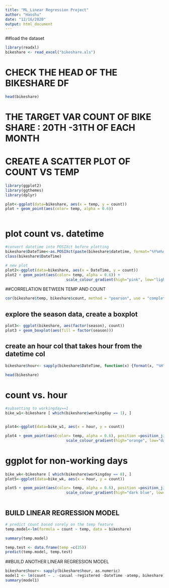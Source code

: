 ```yaml
---
title: "ML_Linear Regression Project"
author: "Haoshu"
date: "12/16/2020"
output: html_document
---
```


##load the dataset 
```r
library(readxl)
bikeshare <- read_excel("bikeshare.xls")
```


# CHECK THE HEAD OF THE BIKESHARE DF
```r
head(bikeshare)
```


# THE TARGET VAR COUNT OF BIKE SHARE : 20TH -31TH OF EACH MONTH

# CREATE A SCATTER PLOT OF COUNT VS TEMP
```r
library(ggplot2)
library(ggthemes)
library(dplyr)

plot<-ggplot(data=bikeshare, aes(x = temp, y = count))
plot + geom_point(aes(color= temp, alpha = 0.6))



```

# plot count vs. datetime 

```r
#convert datetime into POSIXct before plotting 
bikeshare$DateTime<-as.POSIXct(paste(bikeshare$datetime, format="%Y%m%d %H%M%S"))
class(bikeshare$DateTime)

# new plot 
plot2<-ggplot(data=bikeshare, aes(x = DateTime, y = count))
plot2 + geom_point(aes(color= temp, alpha = 0.6)) + 
                           scale_colour_gradient(high="pink", low="light green")
```

##CORRELATION BETWEEN TEMP AND COUNT 
```r
cor(bikeshare$temp, bikeshare$count, method = "pearson", use = "complete.obs")

```



## explore the season data, create a boxplot
```r
plot3<- ggplot(bikeshare, aes(factor(season), count))
plot3 + geom_boxplot(aes(fill = factor(season)))


```


## create an hour col that takes hour from the datetime col 

```r
bikeshare$hour<- sapply(bikeshare$DateTime, function(x) {format(x, "%H")})

head(bikeshare)

```

# count vs. hour
```r
#subsetting to workingday==1
bike_w1<-bikeshare [ which(bikeshare$workingday == 1), ]


plot4<-ggplot(data=bike_w1, aes(x = hour, y = count))

plot4 + geom_point(aes(color= temp, alpha = 0.6), position =position_jitter(w=1, h=0)) + 
                           scale_colour_gradient(high="orange", low="dark blue")

```


# ggplot for non-working days
```r

bike_wk<-bikeshare [ which(bikeshare$workingday == 0), ]
plot5<-ggplot(data=bike_wk, aes(x = hour, y = count))

plot5 + geom_point(aes(color= temp, alpha = 0.6), position =position_jitter(w=1, h=0)) + 
                           scale_colour_gradient(high="dark blue", low="green")



```

## BUILD LINEAR REGRESSION MODEL
```r
# predict count based sorely on the temp feature 
temp.model<-lm(formula = count ~ temp, data = bikeshare)

summary(temp.model)

temp.test <- data.frame(temp =c(25))
predict(temp.model, temp.test)

```

##BUILD ANOTHER LINEAR REGRESSION MODEL
```R
bikeshare$hour<- sapply(bikeshare$hour, as.numeric)
model1 <- lm(count ~ . -casual -registered -DateTime -atemp, bikeshare)
summary(model1)



```


